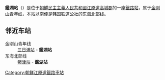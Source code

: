 {{coord|38.6395314|N|128.3334403|E|display=title|region:KP-07_type:railwaystation}}
{{朝鮮半島車站資訊
|公司色 = blue
|文字色 = 
|站名 = 鑑湖站
|圖片 = 
|pxl = 
|圖片說明 =
|停站路線數 = 2
|前一站1 = [[三日浦站|三日浦]]
|前一站距離1 = 
|後一站距離1 = 
|後一站1 = 
|所屬路線1 = [[金刚山青年线|金刚山青年线]]
|距離1 = 
|起點站1 = [[安边站|安边]]
|前一站2 = [[猪津站|猪津]]
|前一站距離2 = 11.1
|後一站距離2 = 
|後一站2 = 
|所屬路線2 = [[东海北部线|东海北部线]]
|距離2 = 11.1
|起點站2 = [[猪津站|猪津]]
|諺文 = 감호역
|朝鮮漢字 = 鑑湖驛
|文觀部式 =Kamho-yeok
|馬-賴式 =
|副站名 = 
|車站編號 = 
|所屬公司 = 
|所在地 =[[江原道_(北)|江原道]][[高城郡_(朝鲜)|高城郡]]
|車站構造 = 地面车站
|月台配置 = 1面1线
|啟用年月日 =1937年
|廢站年月日 = 
|上下車人次 = 
|統計年度 = 
|轉車 = 
|備註 = 
|全寬備註 = 
}}

'''鑑湖站'''（{{kor|諺=감호역|漢=鑑湖驛|羅=Kamho yeok|f=y}}）是位于[[朝鮮民主主義人民共和國|朝鮮民主主義人民共和國]][[江原道_(北)|江原道]][[高城郡_(朝鲜)|高城郡]]的一座[[鐵路站|鐵路站]]，属于[[金刚山青年线|金刚山青年线]]，本站以南便是[[韩国铁道公社|韩国铁道公社]]的[[东海北部线|东海北部线]]。

==邻近车站==
;金刚山青年线
:[[三日浦站|三日浦站]] - '''鑑湖站'''
;东海北部线
:[[猪津站|猪津站]] - '''鑑湖站'''

{{金刚山青年线}}
{{东海北部线}}

{{朝鲜铁路小作品}}

[[Category:朝鮮江原道鐵路車站|Category:朝鮮江原道鐵路車站]]